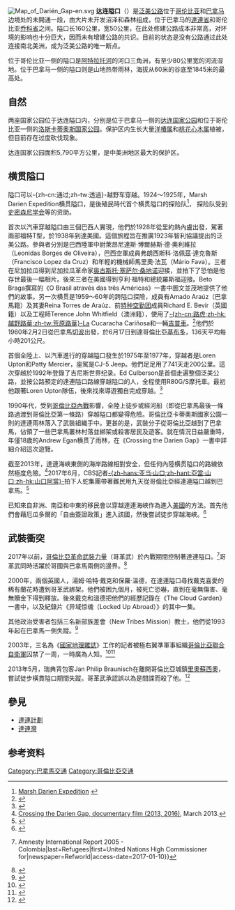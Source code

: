 [[File:Map_of_Darién_Gap-en.svg|thumb]]
'''达连隘口'''（{{lang-es|Región del Darién ''或'' Tapón del Darién}}）是[[泛美公路|泛美公路]]位于[[哥伦比亚|哥伦比亚]]和[[巴拿马|巴拿马]]边境处的未開通一段，由大片未开发沼泽和森林组成，位于巴拿马的[[達連省|達連省]]和哥伦比亚[[乔科省|乔科省]]之间。隘口长160公里，宽50公里，在此处修建公路成本非常高，对环境的影响也十分巨大，因而未有增建公路的共识。目前的状态是没有公路通过此处连接南北美洲，成为泛美公路的唯一断点。

位于哥伦比亚一侧的隘口是[[阿特拉托河|阿特拉托河]]的河口三角洲，有至少80公里宽的河流湿地。位于巴拿马一侧的隘口则是山地热带雨林，海拔从60米的谷底至1845米的最高处。

==自然==
两座国家公园位于达连隘口内，分别是位于巴拿马一侧的[[达连国家公园|达连国家公园]]和位于哥伦比亚一侧的[[洛斯卡蒂奥斯国家公园|洛斯卡蒂奥斯国家公园]]。保护区内生长大量[[洋椿属|洋椿属]]和[[桃花心木属|桃花心木属]]植被，但目前存在过度砍伐现象。

达连国家公园面积5,790平方公里，是中美洲地区最大的保护区。

==横贯隘口==
隘口可以-{zh-cn:通过;zh-tw:透過}-越野车穿越。1924～1925年，Marsh Darien Expedition横贯隘口，是後殖民時代首个横贯隘口的探险队<ref>[http://www.nmnh.si.edu/naa/fa/marsh.htm Marsh Darien Expedition] {{webarchive|url=https://web.archive.org/web/20140421134903/http://www.nmnh.si.edu/naa/fa/marsh.htm |date=2014-04-21 }}</ref>， 探险队受到[[史密森尼学会|史密森尼学会]]等的资助。

首次以汽車穿越隘口由三個巴西人實現，他們於1928年從里約熱內盧出發，駕著兩部福特T型，於1938年到達美國。這個旅程旨在推廣1923年智利協議提出的泛美公路。參與者分別是巴西陸軍中尉萊昂尼達斯·博爾赫斯·德·奧利維拉（Leonidas Borges de Oliveira），巴西空軍成員弗朗西斯科·洛佩茲·達克魯斯（Francisco Lopez da Cruz）和年輕的機械師馬里奧·法瓦（Mário Fava）。三者在尼加拉瓜得到尼加拉瓜革命家[[奥古斯托·塞萨尔·桑地诺|奥古斯托·塞萨尔·桑地诺]]迎接，並拍下了恐怕是他存世最後一幅相片。後來三者在美國得到亨利·福特和總統羅斯福迎接。Beto Braga撰寫的《O Brasil através das três Américas》一書中圖文並茂地提供了他們的故事。另一次横贯是1959～60年的跨隘口探險，成員有Amado Araúz（巴拿馬籍）及其妻Reina Torres de Araúz、前[[特种空勤团|特种空勤团]]成員Richard E. Bevir（英國籍）以及工程師Terence John Whitfield（澳洲籍），使用了[[路虎|-{zh-cn:路虎;zh-hk:越野路華;zh-tw:荒原路華}-]]La Cucaracha Cariñosa和一輛[[吉普車|吉普車]]。<ref>{{Cite web|url=http://geocities.com/~landroverpty/trans.htm|archive-url=https://web.archive.org/web/20091027124759/http://geocities.com/~landroverpty/trans.htm|archive-date=2009-10-27|title=Trans Darien Expedition|date=2009-10-27|access-date=2017-01-10}}</ref>他們於1960年2月2日從巴拿馬[[切波|切波]]出發，於6月17日到達哥倫比亞[[基布多|基布多]]，136天平均每小時201公尺。

首個全陸上、以汽車進行的穿越隘口發生於1975年至1977年，穿越者是Loren Upton和Patty Mercier，座駕是CJ-5 Jeep。他們足足用了741天走200公里。這次穿越於1992年登錄了吉尼斯世界纪录。Ed Culberson是首個走遍整個泛美公路，並按公路預定的達連隘口路線穿越隘口的人，全程使用R80G/S摩托車。最初他跟著Loren Upton隊伍，後來找來導遊獨自完成穿越。<ref>{{cite book |last1=Culberson |first1=Ed |title=Obsessions die hard : motorcycling the Pan American Highway's jungle gap |date=1991 |publisher=TeakWood Press |location=Kissimmee, Fla. |isbn=9780937281048}}</ref>

1990年代，受到[[哥倫比亞內戰|哥倫比亞內戰]]影響，全陸上徒步或經河船（即從巴拿馬最後一條路過渡到哥倫比亞第一條路）穿越隘口都變得危險。哥倫比亞卡蒂奧斯國家公園一則的達連雨林落入了武裝組織手中。更甚的是，武裝分子從哥倫比亞越到了巴拿馬，佔領了一些巴拿馬叢林村落並綁架或殺害居民及遊客。就在情況日益嚴重時，年僅18歲的Andrew Egan横贯了雨林，在《Crossing the Darien Gap》一書中詳細介紹這次遊覽。

截至2013年，達連海峽東側的海岸路線相對安全，但任何內陸横贯隘口的路線依然極度危險。<ref>[https://paivisanteri.blogspot.com/2013/04/documentary-film-crossing-darien-gap.html Crossing the Darien Gap, documentary film (2013, 2016)], March 2013.</ref>2017年6月，CBS記者[[亚当·山口|-{zh-hans:亚当·山口;zh-hant:亞當·山口;zh-hk:山口阿當}-]]拍下人蛇集團帶著難民用九天從哥倫比亞經達連隘口越到巴拿馬。<ref>{{Cite news|url=https://www.cbsnews.com/news/darien-gap-dead-end-desperate-journey/|title=The Darien Gap — A Desperate Journey|access-date=2017-10-10|language=en}}</ref>

已知來自非洲、南亞和中東的移民會以穿越達連海峽作為進入[[美國|美國]]的方法。首先他們會藉厄瓜多爾的「自由簽證政策」進入該國，然後嘗試徒步穿越海峽。<ref>{{cite news|last1=Kahn|first1=Carrie|title=ia Cargo Ships and Jungle Treks, Africans Dream Of Reaching The U.S. 5:02 Queue Download Embed Transcript Facebook Twitter Google+ Email June 22, 20165:27 PM ET|url=https://www.npr.org/sections/parallels/2016/06/22/483081488/via-cargo-ships-and-jungle-treks-africans-dream-of-reaching-the-u-s|accessdate=2016-06-23|work=[[NPR|NPR]]|date=22 June 2016}}</ref>

==武裝衝突==
2017年以前，[[哥倫比亞革命武裝力量|哥倫比亞革命武裝力量]]（哥革武）於內戰期間控制著達連隘口。<ref>{{Cite news|url=http://www.refworld.org/docid/429b27dc20.html|title=Refworld {{!}} Amnesty International Report 2005 - Colombia|last=Refugees|first=United Nations High Commissioner for|newspaper=Refworld|access-date=2017-01-10}}</ref>哥革武同時活躍於哥國與巴拿馬兩側的邊界。<ref>{{cite news| url=https://www.reuters.com/article/2010/05/26/us-panama-drugs-idUSTRE64P01720100526 | work=Reuters | title=Panama's Darien teems with FARC drug runners | date=26 May 2010}}</ref>

2000年，兩個英國人，湯姆·哈特·戴克和保羅·溫德，在達連隘口尋找戴克喜愛的稀有蘭花時遭到哥革武綁架。他們被困九個月，被死亡恐嚇，直到在毫無傷害、毫無贖金下得到釋放。後來戴克和溫德把他們的經歷記錄在《The Cloud Garden》一書中，以及紀錄片《异域惊魂（Locked Up Abroad）》的其中一集。

其他政治受害者包括三名新部族差會（New Tribes Mission）教士，他們從1993年起在巴拿馬一側失蹤。<ref>{{cite web |url=http://www.christianitytoday.com/ct/2001/septemberweb-only/9-24-44.0.html |date=1 September 2001 |title=New Tribes Missionaries Kidnapped in 1993 Declared Dead |last=Alford |first=Deann |work=[[Christianity_Today|Christianity Today]] |accessdate=2011-09-27}}</ref>

2003年，三名為《[[國家地理雜誌|國家地理雜誌]]》工作的記者被極右翼準軍事組織[[哥倫比亞聯合自衛軍|哥倫比亞聯合自衛軍]]囚禁了一周，一時廣為人知。<ref>{{cite news |url=http://edition.cnn.com/2003/WORLD/americas/01/24/colombia.journalists/ |title=3 Americans freed, 2 journalists still captive in Colombia |accessdate=2007-05-22 |work=CNN.com | date=2003-01-24}}</ref><ref>{{cite web | last =Markey | first =Sean | authorlink = | title =Adventure Writer Reportedly Kidnapped in Panama | publisher =National Geographic News | date= 2003-01-22 | url =http://news.nationalgeographic.com/news/2003/01/0122_030122_kidnapping.html | doi = | accessdate =2007-05-15 }}</ref>

2013年5月，瑞典背包客Jan Philip Braunisch在離開哥倫比亞城鎮[[里奧蘇西奧|里奧蘇西奧]]，嘗試徒步橫貫隘口期間失蹤。哥革武承認誤以為是間諜而殺了他。<ref>{{Cite web|title = FARC admits to killing Swedish tourist in northwest Colombia|url = http://colombiareports.com/farc-admits-to-having-killed-swedish-tourist-missing-in-northwest-colombia-since-2013/|website=ColombiaReports.com|accessdate = 2015-10-06}}</ref>

==參見==
*[[達連計劃|達連計劃]]
*[[達連灣|達連灣]]

==参考资料==
{{reflist}}

{{Darién_Province}}

[[Category:巴拿馬交通|Category:巴拿馬交通]]
[[Category:哥倫比亞交通|Category:哥倫比亞交通]]